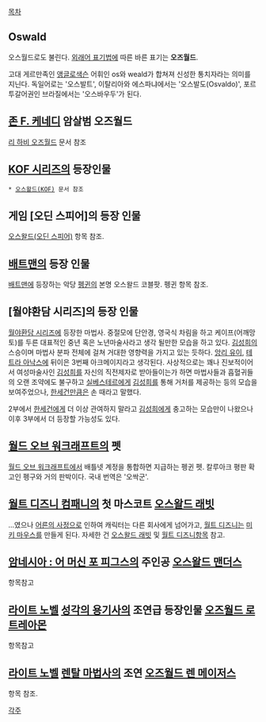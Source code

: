 [[목차]]
== Oswald ==
오스월드로도 불린다. [[외래어 표기법]]에 따른 바른 표기는 '''오즈월드'''.

고대 게르만족인 [[앵글로색슨]] 어휘인 os와 weald가 합쳐져 신성한 통치자라는 의미를 지닌다. 독일어로는 '오스발트', 이탈리아와 에스파냐에서는 '오스발도(Osvaldo)', 포르투갈어권인 브라질에서는 '오스바우두'가 된다.

== [[존 F. 케네디]] 암살범 오즈월드 ==
[[리 하비 오즈월드]] 문서 참조

== [[KOF 시리즈]]의 등장인물 ==
 * [[오스왈드(KOF)]] 문서 참조

== 게임 [오딘 스피어]의 등장 인물 ==
[[오스왈드(오딘 스피어)]] 항목 참조.
== [[배트맨]]의 등장 인물 == 
[[배트맨]]에 등장하는 악당 [[펭귄]]의 본명 오스왈드 코블팟. 펭귄 항목 참조.

== [월야환담 시리즈]의 등장 인물 ==
[[월야환담 시리즈]]에 등장한 마법사. 중절모에 단안경, 영국식 차림을 하고 케이프(어깨망토)를 두른 대표적인 중년 혹은 노년마술사라고 생각 될만한 모습을 하고 있다. [[김성희]]의 스승이며 마법사 분파 전체에 걸쳐 거대한 영향력을 가지고 있는 듯하다. [[앙리 유이]], [[테트라 아낙스]]에 뒤이은 3번째 아크메이지라고 생각된다. 사상적으로는 꽤나 진보적이어서 여성마술사인 [[김성희]]를 자신의 직전제자로 받아들이는가 하면 마법사들과 흡혈귀들의 오랜 조약에도 불구하고 [[실베스테르]]에게 [[김성희]]를 통해 거처를 제공하는 등의 모습을 보여주었으나, [[한세건]]만큼은 손 때라고 말했다. 

2부에서 [[한세건]]에게 더 이상 관여하지 말라고 [[김성희]]에게 충고하는 모습만이 나왔으나 이후 3부에서 더 등장할 가능성도 있다.

== [[월드 오브 워크래프트]]의 펫 ==
[[월드 오브 워크래프트]]에서 배틀넷 계정을 통합하면 지급하는 펭귄 펫. 칼루아크 평판 확고인 펭구와 거의 판박이다. 국내 번역은 '오싹군'.

== [[월트 디즈니 컴패니]]의 첫 마스코트 [[오스왈드 래빗]] ==
...였으나 [[어른의 사정]]으로 인하여 캐릭터는 다른 회사에게 넘어가고, [[월트 디즈니]]는 [[미키 마우스]]를 만들게 된다. 자세한 건 [[오스왈드 래빗]] 및 [[월트 디즈니]]항목 참고.

== [[암네시아 : 어 머신 포 피그스]]의 주인공 [[오스왈드 맨더스]] ==
항목참고

== [[라이트 노벨]] [[성각의 용기사]]의 조연급 등장인물 [[오즈월드 로트레아몬]] ==
항목참고

== [[라이트 노벨]] [[렌탈 마법사]]의 조연 [[오즈월드 렌 메이저스]] ==
항목 참조.

[[각주]]
